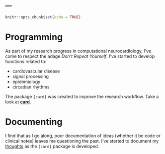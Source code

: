 ---
---

```r
knitr::opts_chunk$set(echo = TRUE)
```

# Programming

As part of my research progress in computational neurocardiology, I've come to  respect the adage _Don't Repeat Yourself_. I've started to develop functions related to:

- cardiovascular disease
- signal processing
- epidemiology
- circadian rhythms

The package `{card}` was created to improve the research workflow. Take a look at [__card__](https:://asshah4.github.io/card). 

# Documenting

I find that as I go along, poor documentation of ideas (whether it be code or clinical notes) leaves me questioning the past. I've started to document my [thoughts](https:://asshah4.github.io/thoughts) as the `{card}` package is developed.
